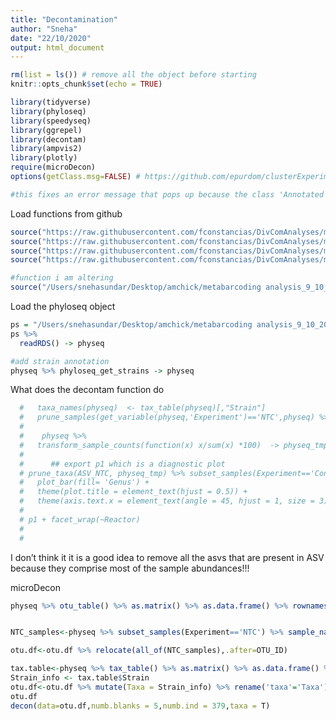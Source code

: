 ```yaml
---
title: "Decontamination"
author: "Sneha"
date: "22/10/2020"
output: html_document
---
```



```r
rm(list = ls()) # remove all the object before starting
knitr::opts_chunk$set(echo = TRUE)
```


```r
library(tidyverse)
library(phyloseq)
library(speedyseq)
library(ggrepel)
library(decontam)
library(ampvis2)
library(plotly)
require(microDecon)
options(getClass.msg=FALSE) # https://github.com/epurdom/clusterExperiment/issues/66

#this fixes an error message that pops up because the class 'Annotated' is defined in two different packages

```

Load functions from github
```r
source("https://raw.githubusercontent.com/fconstancias/DivComAnalyses/master/R/phyloseq_taxa_tests.R") 
source("https://raw.githubusercontent.com/fconstancias/DivComAnalyses/master/R/phyloseq_alpha.R") 
source("https://raw.githubusercontent.com/fconstancias/DivComAnalyses/master/R/phyloseq_beta.R") 
source("https://raw.githubusercontent.com/fconstancias/DivComAnalyses/master/R/phyloseq_heatmap.R")

#function i am altering
source("/Users/snehasundar/Desktop/amchick/metabarcoding analysis_9_10_2020/DivComAnalyses/R/phyloseq_normalisation.R")


```


Load the phyloseq object
```r
ps = "/Users/snehasundar/Desktop/amchick/metabarcoding analysis_9_10_2020/physeq_update.RDS"
ps %>% 
  readRDS() -> physeq

#add strain annotation
physeq %>% phyloseq_get_strains -> physeq
``` 

What does the decontam function do

```r


  #   taxa_names(physeq)  <- tax_table(physeq)[,"Strain"]
  #   prune_samples(get_variable(physeq,'Experiment')=='NTC',physeq) %>% filter_taxa(function(x) sum(x)>0,prune=TRUE) %>% taxa_names() ->ASV_NTC
  #   
  #    physeq %>%
  #   transform_sample_counts(function(x) x/sum(x) *100)  -> physeq_tmp
  # 
  #      ## export p1 which is a diagnostic plot
  # prune_taxa(ASV_NTC, physeq_tmp) %>% subset_samples(Experiment=='Continuous') %>% 
  #   plot_bar(fill= 'Genus') +
  #   theme(plot.title = element_text(hjust = 0.5)) +
  #   theme(axis.text.x = element_text(angle = 45, hjust = 1, size = 3)) -> p1
  # 
  # p1 + facet_wrap(~Reactor)
  # 
  # 
```
I don't think it it is a good idea to remove all the asvs that are present in ASV because they comprise most of the sample abundances!!!


microDecon

```r
physeq %>% otu_table() %>% as.matrix() %>% as.data.frame() %>% rownames_to_column("OTU_ID") -> otu.df


NTC_samples<-physeq %>% subset_samples(Experiment=='NTC') %>% sample_names()

otu.df<-otu.df %>% relocate(all_of(NTC_samples),.after=OTU_ID) 

tax.table<-physeq %>% tax_table() %>% as.matrix() %>% as.data.frame() %>% rownames_to_column('ASV') 
Strain_info <- tax.table$Strain
otu.df<-otu.df %>% mutate(Taxa = Strain_info) %>% rename('taxa'='Taxa')
otu.df
decon(data=otu.df,numb.blanks = 5,numb.ind = 379,taxa = T)
```


